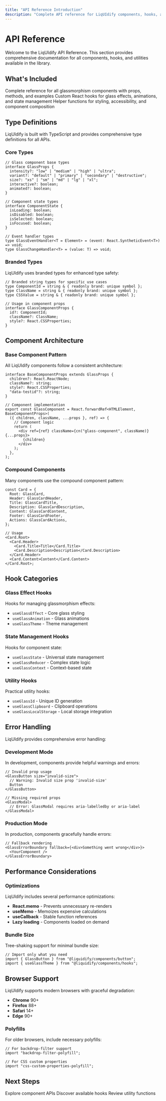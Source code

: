 ```yaml
---
title: "API Reference Introduction"
description: "Complete API reference for LiqUIdify components, hooks, and utilities"
---
```


# API Reference

Welcome to the LiqUIdify API Reference. This section provides comprehensive documentation for all components, hooks, and utilities available in the library.

## What's Included

<CardGroup cols={2}>

<Card title="Components" href="/api-reference/components">
  Complete reference for all glassmorphism components with props, methods, and
  examples
</Card>

<Card title="Hooks" href="/api-reference/hooks">
  Custom React hooks for glass effects, animations, and state management
</Card>

<Card title="Utilities" href="/api-reference/utilities">
  Helper functions for styling, accessibility, and component composition
</Card>

</CardGroup>

## Type Definitions

LiqUIdify is built with TypeScript and provides comprehensive type definitions for all APIs.

### Core Types

```tsx
// Glass component base types
interface GlassProps {
  intensity?: "low" | "medium" | "high" | "ultra";
  variant?: "default" | "primary" | "secondary" | "destructive";
  size?: "xs" | "sm" | "md" | "lg" | "xl";
  interactive?: boolean;
  animated?: boolean;
}

// Component state types
interface ComponentState {
  isLoading: boolean;
  isDisabled: boolean;
  isSelected: boolean;
  isFocused: boolean;
}

// Event handler types
type GlassEventHandler<T = Element> = (event: React.SyntheticEvent<T>) => void;
type GlassChangeHandler<T> = (value: T) => void;
```

### Branded Types

LiqUIdify uses branded types for enhanced type safety:

```tsx
// Branded string types for specific use cases
type ComponentId = string & { readonly brand: unique symbol };
type ClassName = string & { readonly brand: unique symbol };
type CSSValue = string & { readonly brand: unique symbol };

// Usage in component props
interface GlassComponentProps {
  id?: ComponentId;
  className?: ClassName;
  style?: React.CSSProperties;
}
```

## Component Architecture

### Base Component Pattern

All LiqUIdify components follow a consistent architecture:

```tsx
interface BaseComponentProps extends GlassProps {
  children?: React.ReactNode;
  className?: string;
  style?: React.CSSProperties;
  "data-testid"?: string;
}

// Component implementation
export const GlassComponent = React.forwardRef<HTMLElement, BaseComponentProps>(
  ({ children, className, ...props }, ref) => {
    // Component logic
    return (
      <div ref={ref} className={cn("glass-component", className)} {...props}>
        {children}
      </div>
    );
  },
);
```

### Compound Components

Many components use the compound component pattern:

```tsx
const Card = {
  Root: GlassCard,
  Header: GlassCardHeader,
  Title: GlassCardTitle,
  Description: GlassCardDescription,
  Content: GlassCardContent,
  Footer: GlassCardFooter,
  Actions: GlassCardActions,
};

// Usage
<Card.Root>
  <Card.Header>
    <Card.Title>Title</Card.Title>
    <Card.Description>Description</Card.Description>
  </Card.Header>
  <Card.Content>Content</Card.Content>
</Card.Root>;
```

## Hook Categories

### Glass Effect Hooks

Hooks for managing glassmorphism effects:

- `useGlassEffect` - Core glass styling
- `useGlassAnimation` - Glass animations
- `useGlassTheme` - Theme management

### State Management Hooks

Hooks for component state:

- `useGlassState` - Universal state management
- `useGlassReducer` - Complex state logic
- `useGlassContext` - Context-based state

### Utility Hooks

Practical utility hooks:

- `useGlassId` - Unique ID generation
- `useGlassClipboard` - Clipboard operations
- `useGlassLocalStorage` - Local storage integration

## Error Handling

LiqUIdify provides comprehensive error handling:

### Development Mode

In development, components provide helpful warnings and errors:

```tsx
// Invalid prop usage
<GlassButton size="invalid-size">
  // Warning: Invalid size prop 'invalid-size'
  Button
</GlassButton>

// Missing required props
<GlassModal>
  // Error: GlassModal requires aria-labelledby or aria-label
</GlassModal>
```

### Production Mode

In production, components gracefully handle errors:

```tsx
// Fallback rendering
<GlassErrorBoundary fallback={<div>Something went wrong</div>}>
  <YourComponent />
</GlassErrorBoundary>
```

## Performance Considerations

### Optimizations

LiqUIdify includes several performance optimizations:

- **React.memo** - Prevents unnecessary re-renders
- **useMemo** - Memoizes expensive calculations
- **useCallback** - Stable function references
- **Lazy loading** - Components loaded on demand

### Bundle Size

Tree-shaking support for minimal bundle size:

```tsx
// Import only what you need
import { GlassButton } from "@liquidify/components/button";
import { useGlassTheme } from "@liquidify/components/hooks";
```

## Browser Support

LiqUIdify supports modern browsers with graceful degradation:

- **Chrome** 90+
- **Firefox** 88+
- **Safari** 14+
- **Edge** 90+

### Polyfills

For older browsers, include necessary polyfills:

```tsx
// For backdrop-filter support
import "backdrop-filter-polyfill";

// For CSS custom properties
import "css-custom-properties-polyfill";
```

## Next Steps

<CardGroup cols={3}>

<Card title="Components" href="/api-reference/components">
  Explore component APIs
</Card>

<Card title="Hooks" href="/api-reference/hooks">
  Discover available hooks
</Card>

<Card title="Utilities" href="/api-reference/utilities">
  Review utility functions
</Card>

</CardGroup>
